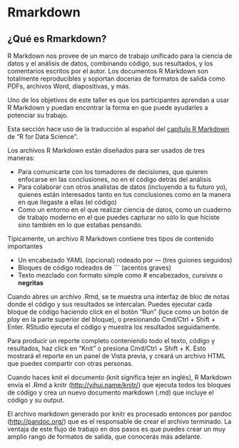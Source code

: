 # Rmarkdown

## ¿Qué es Rmarkdown?

R Markdown nos provee de un marco de trabajo unificado para la ciencia de datos y el análisis de datos, combinando código, sus resultados, y los comentarios escritos por el autor. Los documentos R Markdown son totalmente reproducibles y soportan docenas de formatos de salida como PDFs, archivos Word, diapositivas, y más.

Uno de los objetivos de este taller es que los participantes aprendan a usar R Markdown y puedan encontrar la forma en que puede ayudarles a potenciar su trabajo.

Esta sección hace uso de la traducción al español del [capítulo R Markdown](https://r4ds-en-espaniol.netlify.app/r-markdown.html) de "R for Data Science".

Los archivos R Markdown están diseñados para ser usados de tres maneras:

-   Para comunicarte con los tomadores de decisiones, que quieren enfocarse en las conclusiones, no en el código detrás del análisis
-   Para colaborar con otros analistas de datos (incluyendo a tu futuro yo), quienes están interesados tanto en tus conclusiones como en la manera en que llegaste a ellas (el código)
-   Como un entorno en el que realizar ciencia de datos, como un cuaderno de trabajo moderno en el que puedes capturar no sólo lo que hiciste sino también en lo que estabas pensando.

Típicamente, un archivo R Markdown contiene tres tipos de contenido importantes

-   Un encabezado YAML (opcional) rodeado por --- (tres guiones seguidos)
-   Bloques de código rodeados de \`\`\` (acentos graves)
-   Texto mezclado con formato simple como \# encabezados, *cursivas* o **negritas**

Cuando abres un archivo .Rmd, se te muestra una interfaz de bloc de notas donde el código y sus resultados se intercalan. Puedes ejecutar cada bloque de código haciendo click en el botón "Run" (luce como un botón de *play* en la parte superior del bloque), o presionando Cmd/Ctrl + Shift + Enter. RStudio ejecuta el código y muestra los resultados seguidamente.

Para producir un reporte completo conteniendo todo el texto, código y resultados, haz click en "Knit" o presiona Cmd/Ctrl + Shift + K. Esto mostrará el reporte en un panel de Vista previa, y creará un archivo HTML que puedes compartir con otras personas.

Cuando haces knit el documento (knit significa tejer en inglés), R Markdown envía el .Rmd a knitr (<http://yihui.name/knitr/>) que ejecuta todos los bloques de código y crea un nuevo documento markdown (.md) que incluye el código y su output.

El archivo markdown generado por knitr es procesado entonces por pandoc (<http://pandoc.org/>) que es el responsable de crear el archivo terminado. La ventaja de este flujo de trabajo en dos pasos es que puedes crear un muy amplio rango de formatos de salida, que conocerás más adelante.
